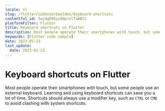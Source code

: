 ```yaml
---
locale: nl
slug: /flutter/codevoorbeelden/keyboard-shortcuts
contentful_id: 5wj4gD9Gyx8BprxlTaWBSJ
platformFilter: Flutter
title: Keyboard shortcuts on Flutter
description: Most people operate their smartphones with touch, but some people use an external keyboard.
keywords: [Flutter code sample]
date: 2023-01-23
last_update:
  date: 2023-01-23
---
```


# Keyboard shortcuts on Flutter

Most people operate their smartphones with touch, but some people use an external keyboard. Learning and using keyboard shortcuts can save you a lot of time. Shortcuts should always use a modifier key, such as `CTRL` or `CMD` to avoid clashing with system shortcuts.

<CodeSample id="keyboard-shortcuts" locale="nl" platform="flutter"/>
